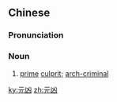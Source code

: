 {{also|元兇}}
==Chinese==
{{zh-forms|t2=元兇}}

===Pronunciation===
{{zh-pron
|m=yuánxiōng
|c=jyun4 hung1
|mn=qz,tw,xm,zz:goân-hiong
|cat=n
}}

===Noun===
{{zh-noun}}

# [[prime]] [[culprit]]; [[arch-criminal]]

[[ky:元凶]]
[[zh:元凶]]